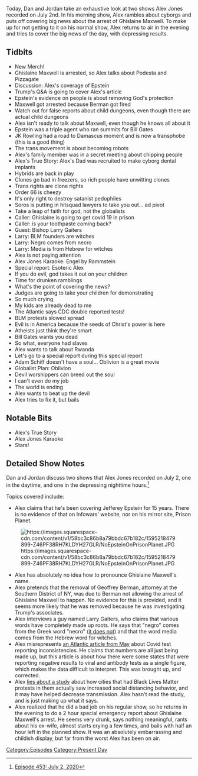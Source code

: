 {{DEFAULTSORT:
    #_EPISODE_0453:July 2, 2020
}}{{Episode
    | title           = July 2, 2020
    | caption         = [https://knowledgefight.libsyn.com/453-july-2-2020 Listen to this episode on Libsyn]
    | episodeNumber   = 453
    | length          = 02:03:38
    | airDate         = July 6, 2020
    | coverageDate    = July 2, 2020
    | episodeType     = [[:Category:Present Day|Present Day]]
    | appearance      = [[Ghislaine Maxwell]], [[Podesta Brothers]], [[Jeffrey Epstein]], [[Geoffrey Berman]], [[Bill Gates]], [[JK Rowling]], [[George Soros]], [[Bishop Larry Gaiters]], [[Adam Schiff]]
    | previousEpisode = [[452: Jordan Takes The Wheel 4]]
    | nextEpisode     = [[454: December 17, 2013]]
}}

{{Stub}}

Today, Dan and Jordan take an exhaustive look at two shows Alex Jones recorded on July 2nd. In his morning show, Alex rambles about cyborgs and puts off covering big news about the arrest of Ghislaine Maxwell. To make up for not getting to it on his normal show, Alex returns to air in the evening and tries to cover the big news of the day, with depressing results.

==Tidbits==

*New Merch!
*Ghislaine Maxwell is arrested, so Alex talks about Podesta and Pizzagate
*Discussion: Alex's coverage of Epstein
*Trump's Q&A is going to cover Alex's article
*Epstein's evidence on people is about removing God's protection
*Maxwell got arrested because Berman got fired
*Watch out for false reports about child dungeons, even though there are actual child dungeons
*Alex isn't ready to talk about Maxwell, even though he knows all about it
*Epstein was a triple agent who ran summits for Bill Gates
*JK Rowling had a road to Damascus moment and is now a transphobe (this is a good thing)
*The trans movement is about becoming robots
*Alex's family member was in a secret meeting about chipping people
*Alex's True Story: Alex's Dad was recruited to make cyborg dental implants
*Hybrids are back in play
*Clones go bad in freezers, so rich people have unwitting clones
*Trans rights are clone rights
*Order 66 is cheezy
*It's only right to destroy satanist pedophiles
*Soros is putting in hitsquad lawyers to take you out... ad pivot
*Take a leap of faith for god, not the globalists
*Caller: Ghislaine is going to get covid 19 in prison
*Caller: is your toothpaste coming back?
*Guest: Bishop Larry Gaiters
*Larry: BLM founders are witches
*Larry: Negro comes from necro
*Larry: Media is from Hebrew for witches
*Alex is not paying attention
*Alex Jones Karaoke: Engel by Rammstein
*Special report: Esoteric Alex
*If you do evil, god takes it out on your children
*Time for drunken ramblings
*What's the point of covering the news?
*Judges are going to take your children for demonstrating
*So much crying
*My kids are already dead to me
*The Atlantic says CDC double reported tests!
*BLM protests slowed spread
*Evil is in America because the seeds of Christ's power is here
*Atheists just think they're smart
*Bill Gates wants you dead
*So what, everyone had slaves
*Alex wants to talk about Rwanda
*Let's go to a special report during this special report
*Adam Schiff doesn't have a soul... Oblivion is a great movie
*Globalist Plan: Oblivion
*Devil worshippers can breed out the soul
*I can't even do my job
*The world is ending
*Alex wants to beat up the devil
*Alex tries to fix it, but bails

==Notable Bits==

*Alex's True Story
*Alex Jones Karaoke
*Stars!

==Detailed Show Notes==

Dan and Jordan discuss two shows that Alex Jones recorded on July 2, one in the daytime, and one in the depressing nighttime hours.<ref>[https://knowledgefight.com/research/2020/7/19/episode-453-july-2-2020 Episode 453: July 2, 2020]</ref>

Topics covered include:

*Alex claims that he's been covering Jefferey Epstein for 15 years. There is no evidence of that on Infowars' website, nor on his mirror site, Prison Planet.

[[File:https://images.squarespace-cdn.com/content/v1/58bc3c86b8a79bbdc67b182c/1595218479899-Z46PF38RH7KLDYH27GLR/NoEpsteinOnPrisonPlanet.JPG|thumb|none]]

*Alex has absolutely no idea how to pronounce Ghislaine Maxwell's name.
*Alex pretends that the removal of Geoffrey Berman, attorney at the Southern District of NY, was due to Berman not allowing the arrest of Ghislaine Maxwell to happen. No evidence for this is provided, and it seems more likely that he was removed because he was investigating Trump's associates.
*Alex interviews a guy named Larry Gaiters, who claims that various words have completely made up roots. He says that "negro" comes from the Greek word "necro" ([https://www.etymonline.com/word/negro it does not]) and that the word media comes from the Hebrew word for witches.
*Alex misrepresents [https://www.theatlantic.com/health/archive/2020/05/cdc-and-states-are-misreporting-covid-19-test-data-pennsylvania-georgia-texas/611935/ an Atlantic article from May] about Covid test reporting inconsistencies. He claims that numbers are all just being made up, but this article is about how there were some states that were reporting negative results to viral and antibody tests as a single figure, which makes the data difficult to interpret. This was brought up, and corrected.
*Alex [https://www.nber.org/papers/w27408.pdf lies about a study] about how cities that had Black Lives Matter protests in them actually saw increased social distancing behavior, and it may have helped decrease transmission. Alex hasn't read the study, and is just making up what it says.
*Alex realized that he did a bad job on his regular show, so he returns in the evening to do a 2 hour special emergency report about Ghislaine Maxwell's arrest. He seems very drunk, says nothing meaningful, rants about his ex-wife, almost starts crying a few times, and bails with half an hour left in the planned show. It was an absolutely embarrassing and childish display, but far from the worst Alex has been on air.

[[Category:Episodes]]
[[Category:Present Day]]
